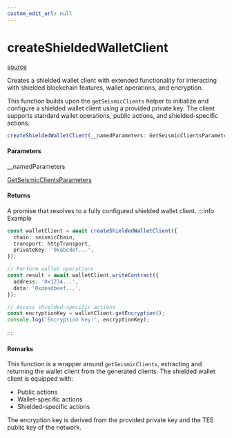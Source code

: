 ```yaml
---
custom_edit_url: null
---
```


# createShieldedWalletClient
<div className="doc-side">
<div className="doc-main-source">

[source](https://github.com/SeismicSystems/seismic-client/blob/53e6e22/packages/seismic-viem/src/client.ts#L285)

</div>
</div>

<div className="doc-subtitle">

Creates a shielded wallet client with extended functionality for interacting
with shielded blockchain features, wallet operations, and encryption.

This function builds upon the `getSeismicClients` helper to initialize and configure
a shielded wallet client using a provided private key. The client supports standard
wallet operations, public actions, and shielded-specific actions.

</div>

```ts
createShieldedWalletClient(__namedParameters: GetSeismicClientsParameters): Promise<ShieldedWalletClient>
```

<h4>Parameters</h4>

<div className="doc-param">

<div className="doc-param-header">

<span className="doc-name">__namedParameters</span>

<div className="doc-type">

[GetSeismicClientsParameters](../Type/GetSeismicClientsParameters)

</div>

</div>

</div>

<h4 className="doc-comment-title">Returns</h4>

A promise that resolves
to a fully configured shielded wallet client.
:::info Example

```typescript
const walletClient = await createShieldedWalletClient({
  chain: seismicChain,
  transport: httpTransport,
  privateKey: '0xabcdef...',
});

// Perform wallet operations
const result = await walletClient.writeContract({
  address: '0x1234...',
  data: '0xdeadbeef...',
});

// Access shielded-specific actions
const encryptionKey = walletClient.getEncryption();
console.log('Encryption Key:', encryptionKey);
```

:::
<h4 className="doc-comment-title">Remarks</h4>

This function is a wrapper around `getSeismicClients`, extracting and returning the wallet
client from the generated clients. The shielded wallet client is equipped with:
- Public actions
- Wallet-specific actions
- Shielded-specific actions

The encryption key is derived from the provided private key and the TEE public key of the network.